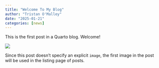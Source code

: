 ```yaml
---
title: "Welcome To My Blog"
author: "Tristan O'Malley"
date: "2025-01-21"
categories: [news]
---
```


This is the first post in a Quarto blog. Welcome!

![](thumbnail.jpg)

Since this post doesn't specify an explicit `image`, the first image in the post will be used in the listing page of posts.
